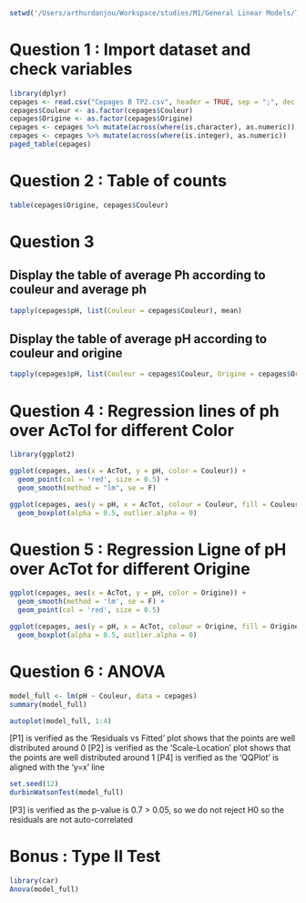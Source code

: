```r
setwd('/Users/arthurdanjou/Workspace/studies/M1/General Linear Models/TP2')
```

# Question 1 : Import dataset and check variables

```r
library(dplyr)
cepages <- read.csv("Cepages B TP2.csv", header = TRUE, sep = ";", dec = ",")
cepages$Couleur <- as.factor(cepages$Couleur)
cepages$Origine <- as.factor(cepages$Origine)
cepages <- cepages %>% mutate(across(where(is.character), as.numeric))
cepages <- cepages %>% mutate(across(where(is.integer), as.numeric))
paged_table(cepages)
```

# Question 2 : Table of counts

```r
table(cepages$Origine, cepages$Couleur)
```

# Question 3

## Display the table of average Ph according to couleur and average ph

```r
tapply(cepages$pH, list(Couleur = cepages$Couleur), mean)
```

## Display the table of average pH according to couleur and origine

```r
tapply(cepages$pH, list(Couleur = cepages$Couleur, Origine = cepages$Origine), mean)
```

# Question 4 : Regression lines of ph over AcTol for different Color
```r
library(ggplot2)

ggplot(cepages, aes(x = AcTot, y = pH, color = Couleur)) +
  geom_point(col = 'red', size = 0.5) +
  geom_smooth(method = "lm", se = F)

ggplot(cepages, aes(y = pH, x = AcTot, colour = Couleur, fill = Couleur)) +
  geom_boxplot(alpha = 0.5, outlier.alpha = 0)
```

# Question 5 : Regression Ligne of pH over AcTot for different Origine

```r
ggplot(cepages, aes(x = AcTot, y = pH, color = Origine)) +
  geom_smooth(method = 'lm', se = F) +
  geom_point(col = 'red', size = 0.5)

ggplot(cepages, aes(y = pH, x = AcTot, colour = Origine, fill = Origine)) +
  geom_boxplot(alpha = 0.5, outlier.alpha = 0)
```

# Question 6 : ANOVA
```r
model_full <- lm(pH ~ Couleur, data = cepages)
summary(model_full)
```

```r
autoplot(model_full, 1:4)
```

[P1] is verified as the 'Residuals vs Fitted' plot shows that the points are well distributed around 0
[P2] is verified as the 'Scale-Location' plot shows that the points are well distributed around 1
[P4] is verified as the 'QQPlot' is aligned with the 'y=x' line

```r
set.seed(12)
durbinWatsonTest(model_full)
```

[P3] is verified as the p-value is 0.7 > 0.05, so we do not reject H0 so the residuals are not auto-correlated

# Bonus : Type II Test

```r
library(car)
Anova(model_full)
```
